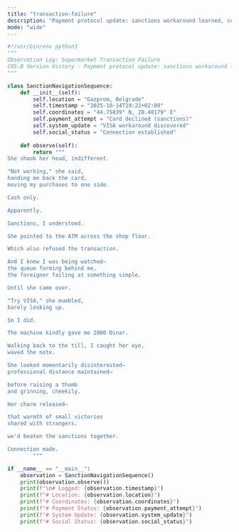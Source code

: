 ```yaml
---
title: "transaction-failure"
description: "Payment protocol update: sanctions workaround learned, connection established"
mode: "wide"
---
```


```python transaction-failure
#!/usr/bin/env python3
"""
Observation Log: Supermarket Transaction Failure
COS:B Version History - Payment protocol update: sanctions workaround learned, connection established
"""

class SanctionNavigationSequence:
    def __init__(self):
        self.location = "Gazprom, Belgrade"
        self.timestamp = "2025-10-14T19:22+02:00"
        self.coordinates = "44.75839° N, 20.48179° E"
        self.payment_attempt = "Card declined (sanctions)"
        self.system_update = "VISA workaround discovered"
        self.social_status = "Connection established"
    
    def observe(self):
        return """
She shook her head, indifferent.

"Not working," she said,
handing me back the card,
moving my purchases to one side.

Cash only.

Apparently.

Sanctions, I understood.

She pointed to the ATM across the shop floor.

Which also refused the transaction.

And I knew I was being watched—
the queue forming behind me,
the foreigner failing at something simple.

Until she came over.

"Try VISA," she mumbled,
barely looking up.

So I did.

The machine kindly gave me 2000 Dinar.

Walking back to the till, I caught her eye,
waved the note.

She looked momentarily disinterested—
professional distance maintained—

before raising a thumb
and grinning, cheekily.

Her charm released—

that warmth of small victories
shared with strangers.

we'd beaten the sanctions together.

Connection made.
        """

if __name__ == "__main__":
    observation = SanctionNavigationSequence()
    print(observation.observe())
    print(f"\n# Logged: {observation.timestamp}")
    print(f"# Location: {observation.location}")
    print(f"# Coordinates: {observation.coordinates}")
    print(f"# Payment Status: {observation.payment_attempt}")
    print(f"# System Update: {observation.system_update}")
    print(f"# Social Status: {observation.social_status}")
```